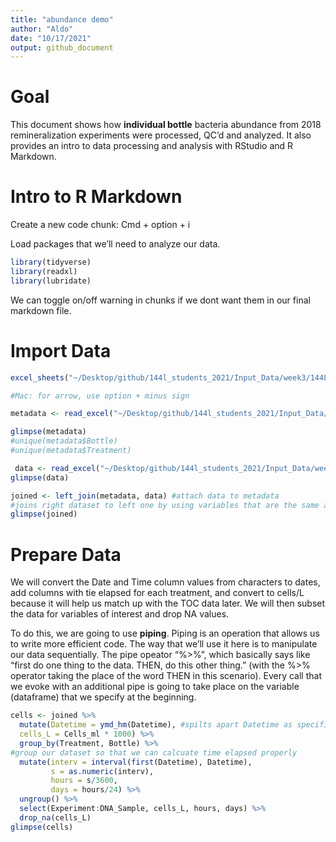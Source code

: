 ```yaml
---
title: "abundance demo"
author: "Aldo"
date: "10/17/2021"
output: github_document
---
```

# Goal

This document shows how **individual bottle** bacteria abundance from 2018 remineralization experiments were processed, QC'd and analyzed. It also provides an intro to data processing and analysis with RStudio and R Markdown.

# Intro to R Markdown

Create a new code chunk: Cmd + option + i

Load packages that we'll need to analyze our data.
```r
library(tidyverse)
library(readxl)
library(lubridate)
```

We can toggle on/off warning in chunks if we dont want them in our final markdown file.

# Import Data 

```r
excel_sheets("~/Desktop/github/144l_students_2021/Input_Data/week3/144L_2018_BactAbund.xlsx")

#Mac: for arrow, use option + minus sign

metadata <- read_excel("~/Desktop/github/144l_students_2021/Input_Data/week3/144L_2018_BactAbund.xlsx", sheet = "Metadata")

glimpse(metadata)
#unique(metadata$Bottle)
#unique(metadata$Treatment)

 data <- read_excel("~/Desktop/github/144l_students_2021/Input_Data/week3/144L_2018_BactAbund.xlsx", sheet = "Data")
glimpse(data)

joined <- left_join(metadata, data) #attach data to metadata
#joins right dataset to left one by using variables that are the same across the two dataframes
glimpse(joined)

```

# Prepare Data

We will convert the Date and Time column values from characters to dates, add columns with tie elapsed for each treatment, and convert to cells/L because it will help us match up with the TOC data later. We will then subset the data for variables of interest and drop NA values.

To do this, we are going to use **piping**. Piping is an operation that allows us to write more efficient code. The way that we'll use it here is to manipulate our data sequentially. The pipe opeator "%>%", which basically says like "first do one thing to the data. THEN, do this other thing." (with the %>% operator taking the place of the word THEN in this scenario). Every call that we evoke with an additional pipe is going to take place on the variable (dataframe) that we specify at the beginning.

```r
cells <- joined %>%
  mutate(Datetime = ymd_hm(Datetime), #spilts apart Datetime as specified
  cells_L = Cells_ml * 1000) %>%
  group_by(Treatment, Bottle) %>%
#group our dataset so that we can calcuate time elapsed properly
  mutate(interv = interval(first(Datetime), Datetime),
         s = as.numeric(interv),
         hours = s/3600,
         days = hours/24) %>%
  ungroup() %>%
  select(Experiment:DNA_Sample, cells_L, hours, days) %>%
  drop_na(cells_L)
glimpse(cells)


```


